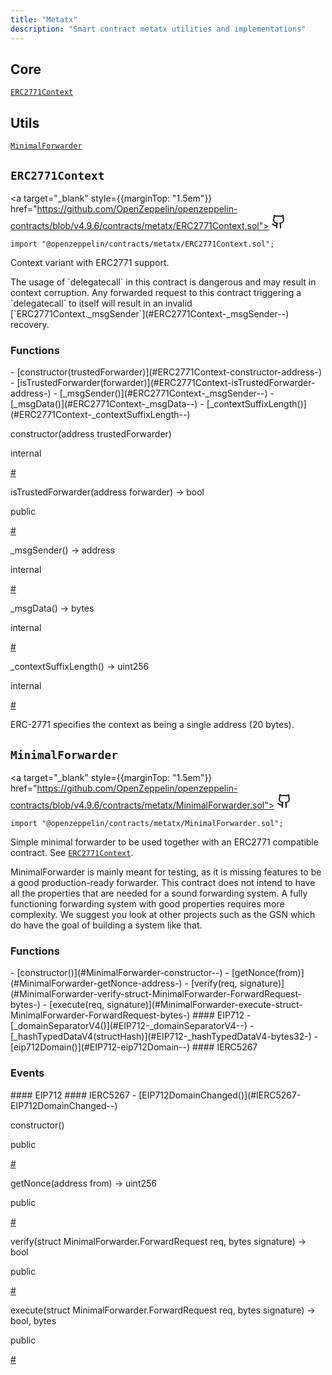 ```yaml
---
title: "Metatx"
description: "Smart contract metatx utilities and implementations"
---
```


## Core

[`ERC2771Context`](#ERC2771Context)

## Utils

[`MinimalForwarder`](#MinimalForwarder)

<a id="ERC2771Context"></a>

<div style={{marginTop: "4em"}} className="w-full flex flex-row items-center justify-between">

## `ERC2771Context` 

<a target="_blank" style={{marginTop: "1.5em"}} href="https://github.com/OpenZeppelin/openzeppelin-contracts/blob/v4.9.6/contracts/metatx/ERC2771Context.sol">
<svg xmlns="http://www.w3.org/2000/svg" width="24" height="24" viewBox="0 0 24 24" fill="none" stroke="currentColor" stroke-width="2" stroke-linecap="round" stroke-linejoin="round" class="lucide lucide-github-icon lucide-github"><path d="M15 22v-4a4.8 4.8 0 0 0-1-3.5c3 0 6-2 6-5.5.08-1.25-.27-2.48-1-3.5.28-1.15.28-2.35 0-3.5 0 0-1 0-3 1.5-2.64-.5-5.36-.5-8 0C6 2 5 2 5 2c-.3 1.15-.3 2.35 0 3.5A5.403 5.403 0 0 0 4 9c0 3.5 3 5.5 6 5.5-.39.49-.68 1.05-.85 1.65-.17.6-.22 1.23-.15 1.85v4"/><path d="M9 18c-4.51 2-5-2-7-2"/></svg>
</a>

</div>

```solidity
import "@openzeppelin/contracts/metatx/ERC2771Context.sol";
```

Context variant with ERC2771 support.

<Callout type="warn">
The usage of `delegatecall` in this contract is dangerous and may result in context corruption.
Any forwarded request to this contract triggering a `delegatecall` to itself will result in an invalid [`ERC2771Context._msgSender`](#ERC2771Context-_msgSender--)
recovery.
</Callout>

<div className="bg-secondary p-4 rounded-md mb-6">
<h3 style={{ marginTop: "0"}}>Functions</h3>
<div className="font-mono">
- [constructor(trustedForwarder)](#ERC2771Context-constructor-address-)
- [isTrustedForwarder(forwarder)](#ERC2771Context-isTrustedForwarder-address-)
- [_msgSender()](#ERC2771Context-_msgSender--)
- [_msgData()](#ERC2771Context-_msgData--)
- [_contextSuffixLength()](#ERC2771Context-_contextSuffixLength--)
</div>
</div>

<a id="ERC2771Context-constructor-address-"></a>

<div className="border rounded-md mb-4">
<div className="bg-secondary flex w-full justify-between px-4">
<p className="font-bold text-sm font-mono">constructor(address trustedForwarder)</p>
<div className="flex flex-row items-center gap-2">
<p className="font-light text-sm">internal</p>
<a className="peer" data-card href="ERC2771Context-constructor-address-">#</a>
</div>
</div>
<div className="px-4">

</div>
</div>

<a id="ERC2771Context-isTrustedForwarder-address-"></a>

<div className="border rounded-md mb-4">
<div className="bg-secondary flex w-full justify-between px-4">
<p className="font-bold text-sm font-mono">isTrustedForwarder(address forwarder) → bool</p>
<div className="flex flex-row items-center gap-2">
<p className="font-light text-sm">public</p>
<a className="peer" data-card href="ERC2771Context-isTrustedForwarder-address-">#</a>
</div>
</div>
<div className="px-4">

</div>
</div>

<a id="ERC2771Context-_msgSender--"></a>

<div className="border rounded-md mb-4">
<div className="bg-secondary flex w-full justify-between px-4">
<p className="font-bold text-sm font-mono">_msgSender() → address</p>
<div className="flex flex-row items-center gap-2">
<p className="font-light text-sm">internal</p>
<a className="peer" data-card href="ERC2771Context-_msgSender--">#</a>
</div>
</div>
<div className="px-4">

</div>
</div>

<a id="ERC2771Context-_msgData--"></a>

<div className="border rounded-md mb-4">
<div className="bg-secondary flex w-full justify-between px-4">
<p className="font-bold text-sm font-mono">_msgData() → bytes</p>
<div className="flex flex-row items-center gap-2">
<p className="font-light text-sm">internal</p>
<a className="peer" data-card href="ERC2771Context-_msgData--">#</a>
</div>
</div>
<div className="px-4">

</div>
</div>

<a id="ERC2771Context-_contextSuffixLength--"></a>

<div className="border rounded-md mb-4">
<div className="bg-secondary flex w-full justify-between px-4">
<p className="font-bold text-sm font-mono">_contextSuffixLength() → uint256</p>
<div className="flex flex-row items-center gap-2">
<p className="font-light text-sm">internal</p>
<a className="peer" data-card href="ERC2771Context-_contextSuffixLength--">#</a>
</div>
</div>
<div className="px-4">

ERC-2771 specifies the context as being a single address (20 bytes).

</div>
</div>

<a id="MinimalForwarder"></a>

<div style={{marginTop: "4em"}} className="w-full flex flex-row items-center justify-between">

## `MinimalForwarder` 

<a target="_blank" style={{marginTop: "1.5em"}} href="https://github.com/OpenZeppelin/openzeppelin-contracts/blob/v4.9.6/contracts/metatx/MinimalForwarder.sol">
<svg xmlns="http://www.w3.org/2000/svg" width="24" height="24" viewBox="0 0 24 24" fill="none" stroke="currentColor" stroke-width="2" stroke-linecap="round" stroke-linejoin="round" class="lucide lucide-github-icon lucide-github"><path d="M15 22v-4a4.8 4.8 0 0 0-1-3.5c3 0 6-2 6-5.5.08-1.25-.27-2.48-1-3.5.28-1.15.28-2.35 0-3.5 0 0-1 0-3 1.5-2.64-.5-5.36-.5-8 0C6 2 5 2 5 2c-.3 1.15-.3 2.35 0 3.5A5.403 5.403 0 0 0 4 9c0 3.5 3 5.5 6 5.5-.39.49-.68 1.05-.85 1.65-.17.6-.22 1.23-.15 1.85v4"/><path d="M9 18c-4.51 2-5-2-7-2"/></svg>
</a>

</div>

```solidity
import "@openzeppelin/contracts/metatx/MinimalForwarder.sol";
```

Simple minimal forwarder to be used together with an ERC2771 compatible contract. See [`ERC2771Context`](#ERC2771Context).

MinimalForwarder is mainly meant for testing, as it is missing features to be a good production-ready forwarder. This
contract does not intend to have all the properties that are needed for a sound forwarding system. A fully
functioning forwarding system with good properties requires more complexity. We suggest you look at other projects
such as the GSN which do have the goal of building a system like that.

<div className="bg-secondary p-4 rounded-md mb-6">
<h3 style={{ marginTop: "0"}}>Functions</h3>
<div className="font-mono">
- [constructor()](#MinimalForwarder-constructor--)
- [getNonce(from)](#MinimalForwarder-getNonce-address-)
- [verify(req, signature)](#MinimalForwarder-verify-struct-MinimalForwarder-ForwardRequest-bytes-)
- [execute(req, signature)](#MinimalForwarder-execute-struct-MinimalForwarder-ForwardRequest-bytes-)
#### EIP712
- [_domainSeparatorV4()](#EIP712-_domainSeparatorV4--)
- [_hashTypedDataV4(structHash)](#EIP712-_hashTypedDataV4-bytes32-)
- [eip712Domain()](#EIP712-eip712Domain--)
#### IERC5267
</div>
</div>

<div className="bg-secondary p-4 rounded-md mb-6">
<h3 style={{ marginTop: "0"}}>Events</h3>
<div className="font-mono">
#### EIP712
#### IERC5267
- [EIP712DomainChanged()](#IERC5267-EIP712DomainChanged--)
</div>
</div>

<a id="MinimalForwarder-constructor--"></a>

<div className="border rounded-md mb-4">
<div className="bg-secondary flex w-full justify-between px-4">
<p className="font-bold text-sm font-mono">constructor()</p>
<div className="flex flex-row items-center gap-2">
<p className="font-light text-sm">public</p>
<a className="peer" data-card href="MinimalForwarder-constructor--">#</a>
</div>
</div>
<div className="px-4">

</div>
</div>

<a id="MinimalForwarder-getNonce-address-"></a>

<div className="border rounded-md mb-4">
<div className="bg-secondary flex w-full justify-between px-4">
<p className="font-bold text-sm font-mono">getNonce(address from) → uint256</p>
<div className="flex flex-row items-center gap-2">
<p className="font-light text-sm">public</p>
<a className="peer" data-card href="MinimalForwarder-getNonce-address-">#</a>
</div>
</div>
<div className="px-4">

</div>
</div>

<a id="MinimalForwarder-verify-struct-MinimalForwarder-ForwardRequest-bytes-"></a>

<div className="border rounded-md mb-4">
<div className="bg-secondary flex w-full justify-between px-4">
<p className="font-bold text-sm font-mono">verify(struct MinimalForwarder.ForwardRequest req, bytes signature) → bool</p>
<div className="flex flex-row items-center gap-2">
<p className="font-light text-sm">public</p>
<a className="peer" data-card href="MinimalForwarder-verify-struct-MinimalForwarder-ForwardRequest-bytes-">#</a>
</div>
</div>
<div className="px-4">

</div>
</div>

<a id="MinimalForwarder-execute-struct-MinimalForwarder-ForwardRequest-bytes-"></a>

<div className="border rounded-md mb-4">
<div className="bg-secondary flex w-full justify-between px-4">
<p className="font-bold text-sm font-mono">execute(struct MinimalForwarder.ForwardRequest req, bytes signature) → bool, bytes</p>
<div className="flex flex-row items-center gap-2">
<p className="font-light text-sm">public</p>
<a className="peer" data-card href="MinimalForwarder-execute-struct-MinimalForwarder-ForwardRequest-bytes-">#</a>
</div>
</div>
<div className="px-4">

</div>
</div>

